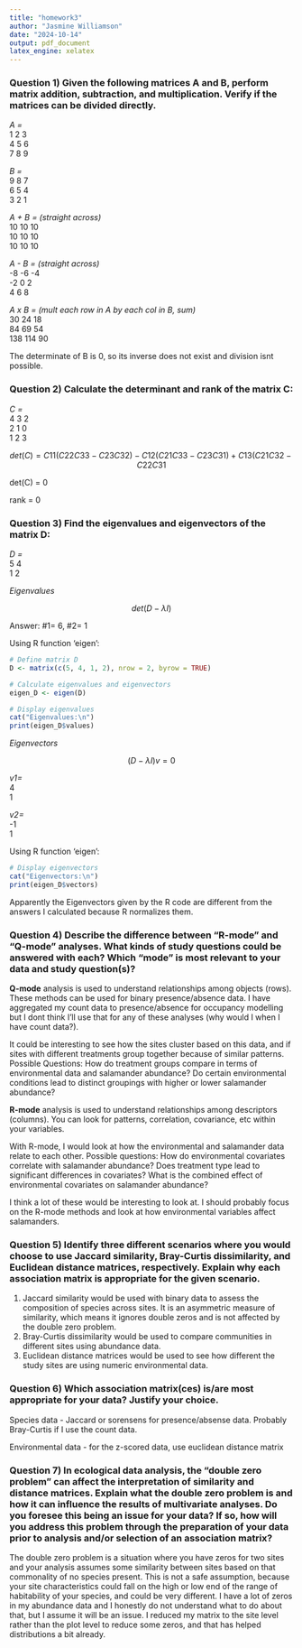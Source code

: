 ---
title: "homework3"
author: "Jasmine Williamson"
date: "2024-10-14"
output: pdf_document
latex_engine: xelatex
---

### Question 1) Given the following matrices A and B, perform matrix addition, subtraction, and multiplication. Verify if the matrices can be divided directly.  

*A =  *  
1 2 3  
4 5 6  
7 8 9  

*B =  *  
9 8 7  
6 5 4  
3 2 1  

*A + B = (straight across)  *  
10 10 10  
10 10 10  
10 10 10  

*A - B = (straight across)  *  
-8 -6 -4  
-2  0  2  
 4  6  8  

*A x B = (mult each row in A by each col in B, sum)  *  
30  24  18  
84  69  54  
138 114 90  

The determinate of B is 0, so its inverse does not exist and division isnt possible.  

### Question 2) Calculate the determinant and rank of the matrix C:  

*C = *  
4 3 2  
2 1 0  
1 2 3  

$$ det(C) = C11 (C22 C33 - C23 C32) - C12 (C21 C33 - C23 C31) + C13 (C21 C32 - C22 C31 $$

det(C) = 0

rank = 0 

### Question 3) Find the eigenvalues and eigenvectors of the matrix D:  

*D =*  
5 4  
1 2  

*Eigenvalues*  

$$ det(D - \lambda I) $$

Answer: #1= 6, #2= 1  


Using R function 'eigen':
```{r eigenvalue, echo=FALSE}
# Define matrix D
D <- matrix(c(5, 4, 1, 2), nrow = 2, byrow = TRUE)

# Calculate eigenvalues and eigenvectors
eigen_D <- eigen(D)

# Display eigenvalues
cat("Eigenvalues:\n")
print(eigen_D$values)
```



*Eigenvectors*  

$$ (D- \lambda I)v = 0  $$

*v1=*  
4  
1  

*v2=*  
-1  
1  


Using R function 'eigen':
```{r eigenvector, echo=FALSE}
# Display eigenvectors
cat("Eigenvectors:\n")
print(eigen_D$vectors)
```
Apparently the Eigenvectors given by the R code are different from the answers I calculated because R normalizes them.


### Question 4) Describe the difference between “R-mode” and “Q-mode” analyses. What kinds of study questions could be answered with each? Which “mode” is most relevant to your data and study question(s)?  

**Q-mode** analysis is used to understand relationships among objects (rows). These methods can be used for binary presence/absence data. I have aggregated my count data to presence/absence for occupancy modelling but I dont think I'll use that for any of these analyses (why would I when I have count data?). 

It could be interesting to see how the sites cluster based on this data, and if sites with different treatments group together because of similar patterns. Possible Questions: How do treatment groups compare in terms of environmental data and salamander abundance? Do certain environmental conditions lead to distinct groupings with higher or lower salamander abundance?

**R-mode** analysis is used to understand relationships among descriptors (columns). You can look for patterns, correlation, covariance, etc within your variables.

With R-mode, I would look at how the environmental and salamander data relate to each other. Possible questions: How do environmental covariates correlate with salamander abundance? Does treatment type lead to significant differences in covariates? What is the combined effect of environmental covariates on salamander abundance?

I think a lot of these would be interesting to look at. I should probably focus on the R-mode methods and look at how environmental variables affect salamanders.


### Question 5) Identify three different scenarios where you would choose to use Jaccard similarity, Bray-Curtis dissimilarity, and Euclidean distance matrices, respectively. Explain why each association matrix is appropriate for the given scenario.  

1. Jaccard similarity would be used with binary data to assess the composition of species across sites. It is an asymmetric measure of similarity, which means it ignores double zeros and is not affected by the double zero problem.
2. Bray-Curtis dissimilarity would be used to compare communities in different sites using abundance data.
3. Euclidean distance matrices would be used to see how different the study sites are using numeric environmental data.


### Question 6) Which association matrix(ces) is/are most appropriate for your data? Justify your choice.  

Species data - Jaccard or sorensens for presence/absense data. Probably Bray-Curtis if I use the count data.

Environmental data - for the z-scored data, use euclidean distance matrix


### Question 7) In ecological data analysis, the “double zero problem” can affect the interpretation of similarity and distance matrices. Explain what the double zero problem is and how it can influence the results of multivariate analyses. Do you foresee this being an issue for your data? If so, how will you address this problem through the preparation of your data prior to analysis and/or selection of an association matrix?

The double zero problem is a situation where you have zeros for two sites and your analysis assumes some similarity between sites based on that commonality of no species present. This is not a safe assumption, because your site characteristics could fall on the high or low end of the range of habitability of your species, and could be very different. I have a lot of zeros in my abundance data and I honestly do not understand what to do about that, but I assume it will be an issue. I reduced my matrix to the site level rather than the plot level to reduce some zeros, and that has helped distributions a bit already.

